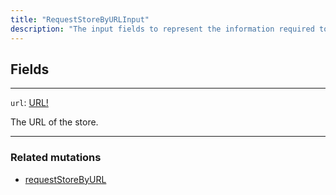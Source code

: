 ```yaml
---
title: "RequestStoreByURLInput"
description: "The input fields to represent the information required to fetch a store by its URL."
---
```


## Fields

---

`url`: [URL!](https://rye-docs.readme.io/reference/url)

The URL of the store.

---

### Related mutations

* [requestStoreByURL](/reference/requeststorebyurl)